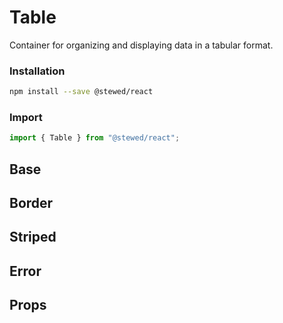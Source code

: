 
# Table

Container for organizing and displaying data in a tabular format.

### Installation

```bash
npm install --save @stewed/react
```

### Import

```js
import { Table } from "@stewed/react";
```

<Meta of={TableStories} />

## Base

<Canvas of={TableStories.Base} />


## Border

<Canvas of={TableStories.Border} />

## Striped

<Canvas of={TableStories.Striped} />

## Error

<Canvas of={TableStories.Error} />

## Props

<ArgTypes of={TableStories} />

